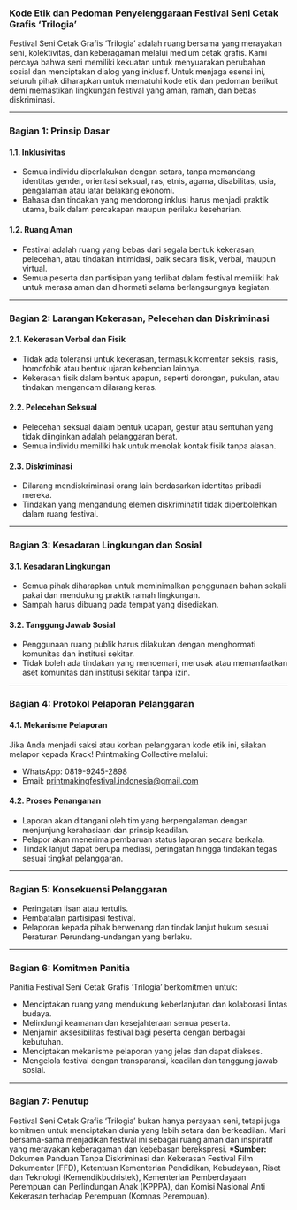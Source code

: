 ### Kode Etik dan Pedoman Penyelenggaraan Festival Seni Cetak Grafis ‘Trilogia’

Festival Seni Cetak Grafis ‘Trilogia’ adalah ruang bersama yang merayakan seni, kolektivitas, dan keberagaman melalui medium cetak grafis. Kami percaya bahwa seni memiliki kekuatan untuk menyuarakan perubahan sosial dan menciptakan dialog yang inklusif. Untuk menjaga esensi ini, seluruh pihak diharapkan untuk mematuhi kode etik dan pedoman berikut demi memastikan lingkungan festival yang aman, ramah, dan bebas diskriminasi.

---

### **Bagian 1: Prinsip Dasar**

#### 1.1. Inklusivitas
* Semua individu diperlakukan dengan setara, tanpa memandang identitas gender, orientasi seksual, ras, etnis, agama, disabilitas, usia, pengalaman atau latar belakang ekonomi.
* Bahasa dan tindakan yang mendorong inklusi harus menjadi praktik utama, baik dalam percakapan maupun perilaku keseharian.

#### 1.2. Ruang Aman
* Festival adalah ruang yang bebas dari segala bentuk kekerasan, pelecehan, atau tindakan intimidasi, baik secara fisik, verbal, maupun virtual.
* Semua peserta dan partisipan yang terlibat dalam festival memiliki hak untuk merasa aman dan dihormati selama berlangsungnya kegiatan.

---

### Bagian 2: Larangan Kekerasan, Pelecehan dan Diskriminasi
#### 2.1. Kekerasan Verbal dan Fisik

* Tidak ada toleransi untuk kekerasan, termasuk komentar seksis, rasis, homofobik atau bentuk ujaran kebencian lainnya.
* Kekerasan fisik dalam bentuk apapun, seperti dorongan, pukulan, atau tindakan mengancam dilarang keras.

#### 2.2. Pelecehan Seksual

* Pelecehan seksual dalam bentuk ucapan, gestur atau sentuhan yang tidak diinginkan adalah pelanggaran berat.
* Semua individu memiliki hak untuk menolak kontak fisik tanpa alasan.

#### 2.3. Diskriminasi

* Dilarang mendiskriminasi orang lain berdasarkan identitas pribadi mereka.
* Tindakan yang mengandung elemen diskriminatif tidak diperbolehkan dalam ruang festival.

---

### **Bagian 3: Kesadaran Lingkungan dan Sosial**

#### 3.1. Kesadaran Lingkungan

* Semua pihak diharapkan untuk meminimalkan penggunaan bahan sekali pakai dan mendukung praktik ramah lingkungan.
* Sampah harus dibuang pada tempat yang disediakan.

#### 3.2. Tanggung Jawab Sosial

* Penggunaan ruang publik harus dilakukan dengan menghormati komunitas dan institusi sekitar.
* Tidak boleh ada tindakan yang mencemari, merusak atau memanfaatkan aset komunitas dan institusi sekitar tanpa izin.

---

### **Bagian 4: Protokol Pelaporan Pelanggaran**
#### 4.1. Mekanisme Pelaporan

Jika Anda menjadi saksi atau korban pelanggaran kode etik ini, silakan melapor kepada Krack\! Printmaking Collective melalui:

* WhatsApp: 0819-9245-2898
* Email: printmakingfestival.indonesia@gmail.com

#### 4.2. Proses Penanganan

* Laporan akan ditangani oleh tim yang berpengalaman dengan menjunjung kerahasiaan dan prinsip keadilan. 
* Pelapor akan menerima pembaruan status laporan secara berkala.
* Tindak lanjut dapat berupa mediasi, peringatan hingga tindakan tegas sesuai tingkat pelanggaran.

---

### **Bagian 5: Konsekuensi Pelanggaran**

* Peringatan lisan atau tertulis.
* Pembatalan partisipasi festival.
* Pelaporan kepada pihak berwenang dan tindak lanjut hukum sesuai Peraturan Perundang-undangan yang berlaku. 

---

### **Bagian 6: Komitmen Panitia**

Panitia Festival Seni Cetak Grafis ‘Trilogia’ berkomitmen untuk:

* Menciptakan ruang yang mendukung keberlanjutan dan kolaborasi lintas budaya.
* Melindungi keamanan dan kesejahteraan semua peserta.
* Menjamin aksesibilitas festival bagi peserta dengan berbagai kebutuhan.
* Menciptakan mekanisme pelaporan yang jelas dan dapat diakses.
* Mengelola festival dengan transparansi, keadilan dan tanggung jawab sosial.

---

### **Bagian 7: Penutup**

Festival Seni Cetak Grafis ‘Trilogia’ bukan hanya perayaan seni, tetapi juga komitmen untuk menciptakan dunia yang lebih setara dan berkeadilan. Mari bersama-sama menjadikan festival ini sebagai ruang aman dan inspiratif yang merayakan keberagaman dan kebebasan berekspresi.
**\*Sumber:** Dokumen Panduan Tanpa Diskriminasi dan Kekerasan Festival Film Dokumenter (FFD), Ketentuan Kementerian Pendidikan, Kebudayaan, Riset dan Teknologi (Kemendikbudristek), Kementerian Pemberdayaan Perempuan dan Perlindungan Anak (KPPPA), dan Komisi Nasional Anti Kekerasan terhadap Perempuan (Komnas Perempuan).
